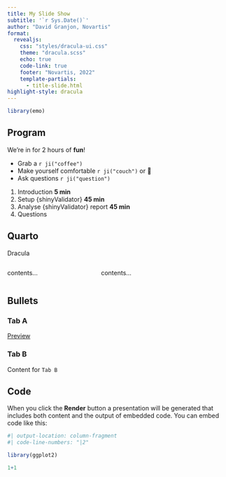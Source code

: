 ```yaml
---
title: My Slide Show
subtitle: '`r Sys.Date()`'
author: "David Granjon, Novartis"
format: 
  revealjs:
    css: "styles/dracula-ui.css"
    theme: "dracula.scss"
    echo: true
    code-link: true
    footer: "Novartis, 2022"
    template-partials: 
      - title-slide.html
highlight-style: dracula
---
```


```r
library(emo)
```

## Program
We're in for 2 hours of **fun**!

- Grab a `r ji("coffee")`
- Make yourself comfortable `r ji("couch")` or 🧘
- Ask questions `r ji("question")`  

1. Introduction 				__5  min__
2. Setup {shinyValidator} __45 min__
3. Analyse {shinyValidator} report __45 min__
4. Questions

## Quarto

<div class="drac-box drac-card drac-bg-purple drac-p-sm">
  <span class="drac-text drac-line-height drac-text-black">Dracula</span>
</div>

:::: {.columns}

::: {.column width="40%"}
contents...
:::

::: {.column width="60%"}
contents...
:::

::::

## Bullets

::: {.panel-tabset}

### Tab A

[Preview](https://example.com){preview-link="true"}

### Tab B

Content for `Tab B`

:::

## Code

When you click the **Render** button a presentation will be generated that includes both content and the output of embedded code. You can embed code like this:

```r
#| output-location: column-fragment
#| code-line-numbers: "|2"

library(ggplot2)

1+1
```
